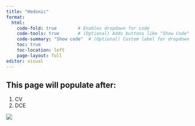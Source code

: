 ```yaml
---
title: "Hedonic"
format:
  html:
    code-fold: true        # Enables dropdown for code
    code-tools: true       # (Optional) Adds buttons like "Show Code"
    code-summary: "Show code"  # (Optional) Custom label for dropdown
    toc: true
    toc-location: left
    page-layout: full
editor: visual
---
```


## This page will populate after:

1.  CV
2.  DCE

![](https://www.reactiongifs.us/wp-content/uploads/2016/08/we_have_to_go_back_lost.gif)
